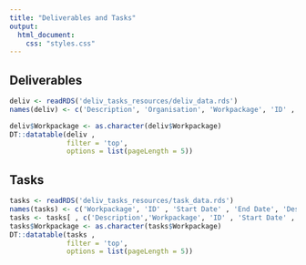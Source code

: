 ```yaml
---
title: "Deliverables and Tasks"
output:
  html_document:
    css: "styles.css"
---
```


## Deliverables

```r

deliv <- readRDS('deliv_tasks_resources/deliv_data.rds')
names(deliv) <- c('Description', 'Organisation', 'Workpackage', 'ID' , 'Title' , 'Due Date')

deliv$Workpackage <- as.character(deliv$Workpackage)
DT::datatable(deliv , 
              filter = 'top',
              options = list(pageLength = 5))
```

## Tasks

```r

tasks <- readRDS('deliv_tasks_resources/task_data.rds')
names(tasks) <- c('Workpackage', 'ID' , 'Start Date' , 'End Date', 'Description')
tasks <- tasks[ , c('Description','Workpackage', 'ID' , 'Start Date' , 'End Date')]
tasks$Workpackage <- as.character(tasks$Workpackage)
DT::datatable(tasks , 
              filter = 'top',
              options = list(pageLength = 5))
```

<br>
